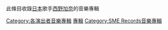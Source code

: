 此條目收錄[[日本|日本]]歌手[[西野加奈|西野加奈]]的音樂專輯

{{DEFAULTSORT:Nishino Kana}}
[[Category:各演出者音樂專輯|Category:各演出者音樂專輯]]
[[Category:西野加奈|專輯]]
[[Category:SME_Records音樂專輯|Category:SME Records音樂專輯]]